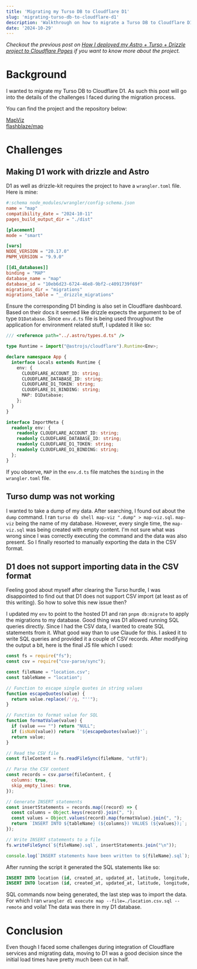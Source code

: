 ```yaml
---
title: 'Migrating my Turso DB to Cloudflare D1'
slug: 'migrating-turso-db-to-cloudflare-d1'
description: 'Walkthrough on how to migrate a Turso DB to Cloudflare D1'
date: '2024-10-29'
---
```




*Checkout the previous post on [How I deployed my Astro + Turso + Drizzle project to Cloudflare Pages](/posts/deploying-astro-turso-drizzle-to-cloudflare-pages) if you want to know more about the project.*

# Background

I wanted to migrate my Turso DB to Cloudflare D1. As such this post will go into the details of the challenges I faced during the migration process.

You can find the project and the repository below:

<div class='flex items-center gap-2'>
  <Icon
    name='mdi:map'
    class='text-orange-300 w-5 h-5'
    title='Website'
  />
  <a href='https://map.flashblaze.dev/' target='_blank'>
    MapViz
  </a>
</div>

<div class='flex items-center gap-2'>
  <Icon
    name='mdi:github'
    class='dark:text-white text-black w-5 h-5'
    title='GitHub'
  />
  <a href='https://github.com/flashblaze/map' target='_blank'>
    flashblaze/map
  </a>
</div>

# Challenges

## Making D1 work with drizzle and Astro

D1 as well as drizzle-kit requires the project to have a `wrangler.toml` file. Here is mine:

```toml
#:schema node_modules/wrangler/config-schema.json
name = "map"
compatibility_date = "2024-10-11"
pages_build_output_dir = "./dist"

[placement]
mode = "smart"

[vars]
NODE_VERSION = "20.17.0"
PNPM_VERSION = "9.9.0"

[[d1_databases]]
binding = "MAP"
database_name = "map"
database_id = "10eb6d23-6724-46e8-9bf2-c4091739f69f"
migrations_dir = "migrations"
migrations_table = "__drizzle_migrations"
```

Ensure the corresponding D1 binding is also set in Cloudflare dashboard. Based on their docs it seemed like drizzle expects the argument to be of type `D1Database`. Since `env.d.ts` file is being used throughout the application for environment related stuff, I updated it like so:

```ts
/// <reference path="../.astro/types.d.ts" />

type Runtime = import("@astrojs/cloudflare").Runtime<Env>;

declare namespace App {
  interface Locals extends Runtime {
    env: {
      CLOUDFLARE_ACCOUNT_ID: string;
      CLOUDFLARE_DATABASE_ID: string;
      CLOUDFLARE_D1_TOKEN: string;
      CLOUDFLARE_D1_BINDING: string;
      MAP: D1Database;
    };
  }
}

interface ImportMeta {
  readonly env: {
    readonly CLOUDFLARE_ACCOUNT_ID: string;
    readonly CLOUDFLARE_DATABASE_ID: string;
    readonly CLOUDFLARE_D1_TOKEN: string;
    readonly CLOUDFLARE_D1_BINDING: string;
  };
}
```

If you observe, `MAP` in the `env.d.ts` file matches the `binding` in the `wrangler.toml` file.

## Turso dump was not working

I wanted to take a dump of my data. After searching, I found out about the `dump` command. I ran `turso db shell map-viz ".dump" > map-viz.sql`. `map-viz` being the name of my database. However, every single time, the `map-viz.sql` was being created with empty content. I'm not sure what was wrong since I was correctly executing the command and the data was also present. So I finally resorted to manually exporting the data in the CSV format.

## D1 does not support importing data in the CSV format

Feeling good about myself after clearing the Turso hurdle, I was disappointed to find out that D1 does not support CSV import (at least as of this writing). So how to solve this new issue then?

I updated my `env` to point to the hosted D1 and ran `pnpm db:migrate` to apply the migrations to my database. Good thing was D1 allowed running SQL queries directly. Since I had the CSV data, I wanted to create SQL statements from it. What good way than to use Claude for this. I asked it to write SQL queries and provided it a couple of CSV records. After modifying the output a bit, here is the final JS file which I used:

```js
const fs = require("fs");
const csv = require("csv-parse/sync");

const fileName = "location.csv";
const tableName = "location";

// Function to escape single quotes in string values
function escapeQuotes(value) {
  return value.replace(/'/g, "''");
}

// Function to format value for SQL
function formatValue(value) {
  if (value === "") return "NULL";
  if (isNaN(value)) return `'${escapeQuotes(value)}'`;
  return value;
}

// Read the CSV file
const fileContent = fs.readFileSync(fileName, "utf8");

// Parse the CSV content
const records = csv.parse(fileContent, {
  columns: true,
  skip_empty_lines: true,
});

// Generate INSERT statements
const insertStatements = records.map((record) => {
  const columns = Object.keys(record).join(", ");
  const values = Object.values(record).map(formatValue).join(", ");
  return `INSERT INTO ${tableName} (${columns}) VALUES (${values});`;
});

// Write INSERT statements to a file
fs.writeFileSync(`${fileName}.sql`, insertStatements.join("\n"));

console.log(`INSERT statements have been written to ${fileName}.sql`);
```

After running the script it generated the SQL statements like so:
```sql
INSERT INTO location (id, created_at, updated_at, latitude, longitude, city, region, region_code, country, hash, count, last_visit) VALUES (54, '2024-10-12 11:21:03', 1728732060, -34.0866, 18.8144, 'Somerset West', 'Western Cape', 'WC', 'ZA', '-34.08660-18.81440-Somerset West-Western Cape-WC-ZA-45.222.74.86', 1, 1728732060);
INSERT INTO location (id, created_at, updated_at, latitude, longitude, city, region, region_code, country, hash, count, last_visit) VALUES (64, '2024-10-12 17:19:12', 1728753549, 46.3153, 4.8344, 'Mâcon', 'Bourgogne-Franche-Comté', 'BFC', 'FR', '46.31530-4.83440-Mâcon-Bourgogne-Franche-Comté-BFC-FR-2a01:cb10:82ae:c600:259e:a34c:1e8e:a4b5', 1, 1728753549);
```

SQL commands now being generated, the last step was to import the data. For which I ran `wrangler d1 execute map --file=./location.csv.sql --remote` and voila! The data was there in my D1 database.

# Conclusion

Even though I faced some challenges during integration of Cloudflare services and migrating data, moving to D1 was a good decision since the initial load times have pretty much been cut in half.

<Comments client:only='react' />
